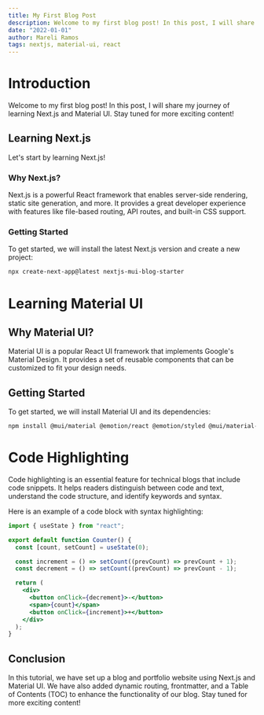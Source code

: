 ```yaml
---
title: My First Blog Post
description: Welcome to my first blog post! In this post, I will share my journey of learning Next.js and Material UI. Stay tuned for more exciting content!
date: "2022-01-01"
author: Mareli Ramos
tags: nextjs, material-ui, react
---
```


# Introduction

Welcome to my first blog post! In this post, I will share my journey of learning Next.js and Material UI. Stay tuned for more exciting content!

## Learning Next.js

Let's start by learning Next.js!

### Why Next.js?

Next.js is a powerful React framework that enables server-side rendering, static site generation, and more. It provides a great developer experience with features like file-based routing, API routes, and built-in CSS support.

### Getting Started

To get started, we will install the latest Next.js version and create a new project:

```bash
npx create-next-app@latest nextjs-mui-blog-starter
```

# Learning Material UI

## Why Material UI?

Material UI is a popular React UI framework that implements Google's Material Design. It provides a set of reusable components that can be customized to fit your design needs.

## Getting Started

To get started, we will install Material UI and its dependencies:

```bash
npm install @mui/material @emotion/react @emotion/styled @mui/material-nextjs @emotion/cache
```

# Code Highlighting

Code highlighting is an essential feature for technical blogs that include code snippets. It helps readers distinguish between code and text, understand the code structure, and identify keywords and syntax.

Here is an example of a code block with syntax highlighting:

```jsx
import { useState } from "react";

export default function Counter() {
  const [count, setCount] = useState(0);

  const increment = () => setCount((prevCount) => prevCount + 1);
  const decrement = () => setCount((prevCount) => prevCount - 1);

  return (
    <div>
      <button onClick={decrement}>-</button>
      <span>{count}</span>
      <button onClick={increment}>+</button>
    </div>
  );
}
```

<Counter />

## Conclusion

In this tutorial, we have set up a blog and portfolio website using Next.js and Material UI. We have also added dynamic routing, frontmatter, and a Table of Contents (TOC) to enhance the functionality of our blog. Stay tuned for more exciting content!
